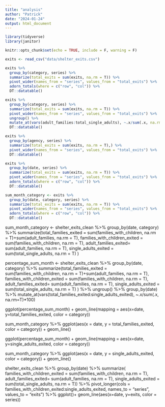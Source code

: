 ```yaml
---
title: "analysis"
author: "Patrick"
date: "2024-01-24"
output: html_document
---
```


```r
library(tidyverse)
library(janitor)

knitr::opts_chunk$set(echo = TRUE, include = F, warning = F)
```

```r
exits <- read_csv("data/shelter_exits.csv")
```

```r
exits %>% 
  group_by(category, series) %>% 
  summarize(total_exits = sum(exits, na.rm = T)) %>% 
  pivot_wider(names_from = "series", values_from = "total_exits") %>%
  adorn_totals(where = c("row", "col")) %>% 
  DT::datatable()
```

```r
exits %>% 
  group_by(category, series) %>% 
  summarize(total_exits = sum(exits, na.rm = T)) %>% 
  pivot_wider(names_from = "series", values_from = "total_exits") %>%
  ungroup() %>% 
  mutate_at(vars(adult_families:total_single_adults), ~.x/sum(.x, na.rm=T)*100) %>% 
  DT::datatable()
```

```r
exits %>% 
  group_by(agency, series) %>% 
  summarize(total_exits = sum(exits, na.rm = T),) %>% 
  pivot_wider(names_from = "series", values_from = "total_exits") %>%
  DT::datatable()
```

```r
exits %>% 
  group_by(date, series) %>% 
  summarize(total_exits = sum(exits, na.rm = T)) %>% 
  pivot_wider(names_from = "series", values_from = "total_exits") %>%
  adorn_totals(where = c("row", "col")) %>% 
  DT::datatable()


```

```r
sum_month_category <- exits %>% 
  group_by(date, category, series) %>% 
  summarize(total_exits = sum(exits, na.rm = T)) %>% 
  pivot_wider(names_from = "series", values_from = "total_exits") %>%
  adorn_totals(where = c("row", "col")) %>% 
  DT::datatable()
```

sum_month_category <- shelter_exits_clean %>% 
  group_by(date, category) %>% 
  summarize(total_families_exited = sum(families_with_children, na.rm = T)+sum(adult_families, na.rm = T),
            families_with_children_exited = sum(families_with_children, na.rm = T),
            adult_families_exited= sum(adult_families, na.rm = T),
            single_adults_exited = sum(total_single_adults, na.rm = T)
  )


percentage_sum_month <- shelter_exits_clean %>% 
  group_by(date, category) %>% 
  summarize(total_families_exited = sum(families_with_children, na.rm = T)+sum(adult_families, na.rm = T),
            families_with_children_exited = sum(families_with_children, na.rm = T),
            adult_families_exited= sum(adult_families, na.rm = T),
            single_adults_exited = sum(total_single_adults, na.rm = T)
  ) %>% 
  ungroup() %>% 
  group_by(date) %>% 
  mutate_at(vars(total_families_exited:single_adults_exited), ~.x/sum(.x, na.rm=T)*100)

ggplot(percentage_sum_month) +
  geom_line(mapping = aes(x=date, y=total_families_exited, color = category))

sum_month_category %>% 
  ggplot(aes(x = date, y = total_families_exited, color = category)) +
  geom_line()

ggplot(percentage_sum_month) +
  geom_line(mapping = aes(x=date, y=single_adults_exited, color = category))

sum_month_category %>% 
  ggplot(aes(x = date, y = single_adults_exited, color = category)) +
  geom_line()

shelter_exits_clean %>% 
  group_by(date) %>% 
  summarize(
            families_with_children_exited = sum(families_with_children, na.rm = T),
            adult_families_exited= sum(adult_families, na.rm = T),
            single_adults_exited = sum(total_single_adults, na.rm = T)) %>% 
  pivot_longer(cols = families_with_children_exited:single_adults_exited, names_to = "series", values_to = "exits") %>% 
  ggplot()+
  geom_line(aes(x=date, y=exits, color = series))
